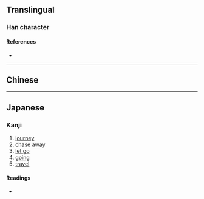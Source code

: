 {{also|往}}
{{character info}}
==Translingual==

===Han character===
{{Han char|rn=60|rad=彳|as=05|sn=8|four=|canj=HOHQM|ids=⿰彳生}}

====References====
* {{Han ref|kx=0365.411|dkj=10074|dj=0686.050|hdz=20816.060|uh=5F83|ud=24451}}

----

==Chinese==
{{zh-see|往|v}}

----

==Japanese==

===Kanji===
{{ja-kanji|grade=|rs=彳05}}

# [[journey]]
# [[chase]] [[away]]
# [[let go]]
# [[going]]
# [[travel]]

====Readings====
* {{ja-readings
|goon=おう
|kanon=おう
|kun=い-く, さき-に, みち-, ゆ-く
}}